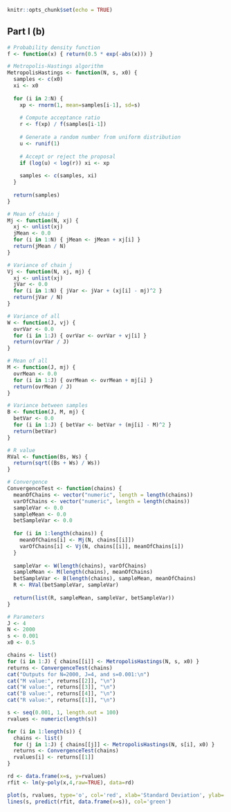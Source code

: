 ```{r setup, include=FALSE}
knitr::opts_chunk$set(echo = TRUE)
```

## Part I (b)

```{r coursework}
# Probability density function
f <- function(x) { return(0.5 * exp(-abs(x))) }

# Metropolis-Hastings algorithm
MetropolisHastings <- function(N, s, x0) {
  samples <- c(x0)
  xi <- x0
  
  for (i in 2:N) {
    xp <- rnorm(1, mean=samples[i-1], sd=s)
    
    # Compute acceptance ratio
    r <- f(xp) / f(samples[i-1])
    
    # Generate a random number from uniform distribution
    u <- runif(1)
    
    # Accept or reject the proposal
    if (log(u) < log(r)) xi <- xp
    
    samples <- c(samples, xi)
  }
  
  return(samples)
}

# Mean of chain j
Mj <- function(N, xj) {
  xj <- unlist(xj)
  jMean <- 0.0
  for (i in 1:N) { jMean <- jMean + xj[i] }
  return(jMean / N)
}

# Variance of chain j
Vj <- function(N, xj, mj) {
  xj <- unlist(xj)
  jVar <- 0.0
  for (i in 1:N) { jVar <- jVar + (xj[i] - mj)^2 }
  return(jVar / N)
}

# Variance of all
W <- function(J, vj) {
  ovrVar <- 0.0
  for (i in 1:J) { ovrVar <- ovrVar + vj[i] }
  return(ovrVar / J)
}

# Mean of all
M <- function(J, mj) {
  ovrMean <- 0.0
  for (i in 1:J) { ovrMean <- ovrMean + mj[i] }
  return(ovrMean / J)
}

# Variance between samples
B <- function(J, M, mj) {
  betVar <- 0.0
  for (i in 1:J) { betVar <- betVar + (mj[i] - M)^2 }
  return(betVar)
}

# R value
RVal <- function(Bs, Ws) {
  return(sqrt((Bs + Ws) / Ws))
}

# Convergence
ConvergenceTest <- function(chains) {
  meanOfChains <- vector("numeric", length = length(chains))
  varOfChains <- vector("numeric", length = length(chains))
  sampleVar <- 0.0
  sampleMean <- 0.0
  betSampleVar <- 0.0
  
  for (i in 1:length(chains)) {
    meanOfChains[i] <- Mj(N, chains[[i]])
    varOfChains[i] <- Vj(N, chains[[i]], meanOfChains[i])
  }
  
  sampleVar <- W(length(chains), varOfChains)
  sampleMean <- M(length(chains), meanOfChains)
  betSampleVar <- B(length(chains), sampleMean, meanOfChains)
  R <- RVal(betSampleVar, sampleVar)
  
  return(list(R, sampleMean, sampleVar, betSampleVar))
}

# Parameters
J <- 4
N <- 2000
s <- 0.001
x0 <- 0.5

chains <- list()
for (i in 1:J) { chains[[i]] <- MetropolisHastings(N, s, x0) }
returns <- ConvergenceTest(chains)
cat("Outputs for N=2000, J=4, and s=0.001:\n")
cat("M value:", returns[[2]], "\n")
cat("W value:", returns[[3]], "\n")
cat("B value:", returns[[4]], "\n")
cat("R value:", returns[[1]], "\n")

s <- seq(0.001, 1, length.out = 100)
rvalues <- numeric(length(s))

for (i in 1:length(s)) {
  chains <- list()
  for (j in 1:J) { chains[[j]] <- MetropolisHastings(N, s[i], x0) }
  returns <- ConvergenceTest(chains)
  rvalues[i] <- returns[[1]]
}

rd <- data.frame(x=s, y=rvalues)
rfit <- lm(y~poly(x,4,raw=TRUE), data=rd)

plot(s, rvalues, type='o', col='red', xlab='Standard Deviation', ylab='R Value', main='Standard Deviation and R Value Plot')
lines(s, predict(rfit, data.frame(x=s)), col='green')

```
